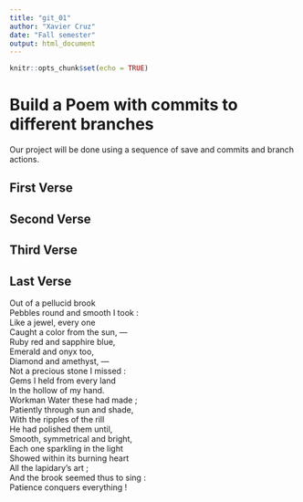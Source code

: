 ```yaml
---
title: "git_01"
author: "Xavier Cruz"
date: "Fall semester"
output: html_document
---
```


```r
knitr::opts_chunk$set(echo = TRUE)
```
# Build a Poem with commits to different branches
Our project will be done using a sequence of save and commits and branch actions.
<!-- Do not modify or change any text in "!--" bracketed areas such as this --- these are instructions to
you, if you change any of this the git program will notice it and compromise your git merging strategy !-->

## First Verse 
<!--Put the first five lines of a poem by Lewis Carrol in this section!-->

## Second Verse
<!--Put the first five lines of a poem by Robert Frost here!-->

## Third Verse
<!--Put the first two verses of The Walrus and the Carpenter here!-->

## Last Verse
<!--Put a short poem you created using chatGPT of 20 to 30 lines,here!-->

Out of a pellucid brook  
 Pebbles round and smooth I took :  
 Like a jewel, every one  
 Caught a color from the sun, —  
 Ruby red and sapphire blue,  
 Emerald and onyx too,  
 Diamond and amethyst, —  
 Not a precious stone I missed :  
 Gems I held from every land  
 In the hollow of my hand.  
 Workman Water these had made ;  
 Patiently through sun and shade,  
 With the ripples of the rill  
 He had polished them until,  
 Smooth, symmetrical and bright,  
 Each one sparkling in the light  
 Showed within its burning heart  
 All the lapidary’s art ;  
 And the brook seemed thus to sing :  
 Patience conquers everything !  
 